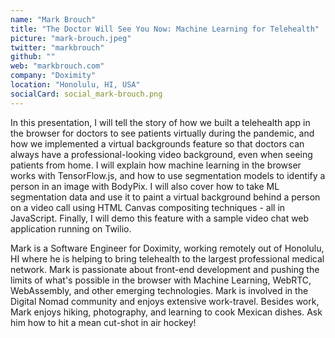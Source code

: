 ```yaml
---
name: "Mark Brouch"
title: "The Doctor Will See You Now: Machine Learning for Telehealth"
picture: "mark-brouch.jpeg"
twitter: "markbrouch"
github: ""
web: "markbrouch.com"
company: "Doximity"
location: "Honolulu, HI, USA"
socialCard: social_mark-brouch.png
---
```



<Youtube
  src="09C_smbaqAo"
  title="The Doctor Will See You Now: Machine Learning for Telehealth"
/>

<p>
  In this presentation, I will tell the story of how we built a telehealth app in the browser for doctors to see patients virtually during the pandemic, and how we implemented a virtual backgrounds feature so that doctors can always have a professional-looking video background, even when seeing patients from home.
I will explain how machine learning in the browser works with TensorFlow.js, and how to use segmentation models to identify a person in an image with BodyPix. I will also cover how to take ML segmentation data and use it to paint a virtual background behind a person on a video call using HTML Canvas compositing techniques - all in JavaScript. Finally, I will demo this feature with a sample video chat web application running on Twilio.
</p>

<p>
  Mark is a Software Engineer for Doximity, working remotely out of Honolulu, HI where he is helping to bring telehealth to the largest professional medical network. Mark is passionate about front-end development and pushing the limits of what's possible in the browser with Machine Learning, WebRTC, WebAssembly, and other emerging technologies. Mark is involved in the Digital Nomad community and enjoys extensive work-travel. Besides work, Mark enjoys hiking, photography, and learning to cook Mexican dishes. Ask him how to hit a mean cut-shot in air hockey!
</p>
